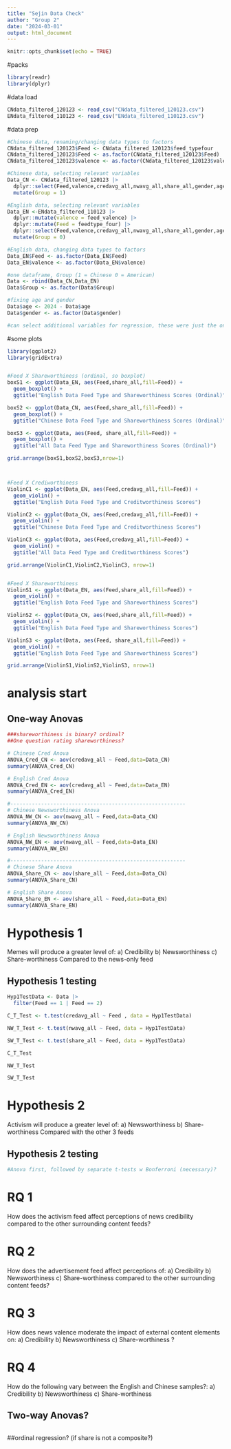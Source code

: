 ```yaml
---
title: "Sejin Data Check"
author: "Group 2"
date: "2024-03-01"
output: html_document
---
```


```r
knitr::opts_chunk$set(echo = TRUE)
```

#packs
```r
library(readr)
library(dplyr)
```

#data load
```r
CNdata_filtered_120123 <- read_csv("CNdata_filtered_120123.csv")
ENdata_filtered_110123 <- read_csv("ENdata_filtered_110123.csv")
```
#data prep
```r
#Chinese data, renaming/changing data types to factors
CNdata_filtered_120123$Feed <- CNdata_filtered_120123$feed_typefour
CNdata_filtered_120123$Feed <- as.factor(CNdata_filtered_120123$Feed)
CNdata_filtered_120123$valence <- as.factor(CNdata_filtered_120123$valence)

#Chinese data, selecting relevant variables
Data_CN <- CNdata_filtered_120123 |> 
  dplyr::select(Feed,valence,credavg_all,nwavg_all,share_all,gender,age) |> 
  mutate(Group = 1)

#English data, selecting relevant variables
Data_EN <-ENdata_filtered_110123 |> 
  dplyr::mutate(valence = feed_valence) |>
  dplyr::mutate(Feed = feedtype_four) |> 
  dplyr::select(Feed,valence,credavg_all,nwavg_all,share_all,gender,age) |> 
  mutate(Group = 0)

#English data, changing data types to factors
Data_EN$Feed <- as.factor(Data_EN$Feed)
Data_EN$valence <- as.factor(Data_EN$valence)

#one dataframe, Group (1 = Chinese 0 = American)
Data <- rbind(Data_CN,Data_EN)
Data$Group <- as.factor(Data$Group)

#fixing age and gender
Data$age <- 2024 - Data$age
Data$gender <- as.factor(Data$gender)

#can select additional variables for regression, these were just the ones that stuck out as easy to add
```

#some plots
```r
library(ggplot2)
library(gridExtra)


#Feed X Shareworthiness (ordinal, so boxplot)
boxS1 <- ggplot(Data_EN, aes(Feed,share_all,fill=Feed)) +
  geom_boxplot() + 
  ggtitle("English Data Feed Type and Shareworthiness Scores (Ordinal)")

boxS2 <- ggplot(Data_CN, aes(Feed,share_all,fill=Feed)) +
  geom_boxplot() + 
  ggtitle("Chinese Data Feed Type and Shareworthiness Scores (Ordinal)")

boxS3 <- ggplot(Data, aes(Feed, share_all,fill=Feed)) +
  geom_boxplot() +
  ggtitle("All Data Feed Type and Shareworthiness Scores (Ordinal)")

grid.arrange(boxS1,boxS2,boxS3,nrow=1)



#Feed X Crediworthiness
ViolinC1 <- ggplot(Data_EN, aes(Feed,credavg_all,fill=Feed)) +
  geom_violin() +
  ggtitle("English Data Feed Type and Creditworthiness Scores")

ViolinC2 <- ggplot(Data_CN, aes(Feed,credavg_all,fill=Feed)) +
  geom_violin() +
  ggtitle("Chinese Data Feed Type and Creditworthiness Scores")

ViolinC3 <- ggplot(Data, aes(Feed,credavg_all,fill=Feed)) +
  geom_violin() +
  ggtitle("All Data Feed Type and Creditworthiness Scores")

grid.arrange(ViolinC1,ViolinC2,ViolinC3, nrow=1)


#Feed X Shareworthiness
ViolinS1 <- ggplot(Data_EN, aes(Feed,share_all,fill=Feed)) +
  geom_violin() +
  ggtitle("English Data Feed Type and Shareworthiness Scores")

ViolinS2 <- ggplot(Data_CN, aes(Feed,share_all,fill=Feed)) + 
  geom_violin() +
  ggtitle("English Data Feed Type and Shareworthiness Scores")

ViolinS3 <- ggplot(Data, aes(Feed, share_all,fill=Feed)) +
  geom_violin() +
  ggtitle("English Data Feed Type and Shareworthiness Scores")

grid.arrange(ViolinS1,ViolinS2,ViolinS3, nrow=1)

```

# analysis start

## One-way Anovas
```r
###shareworthiness is binary? ordinal?
##One question rating shareworthiness?

# Chinese Cred Anova
ANOVA_Cred_CN <- aov(credavg_all ~ Feed,data=Data_CN)
summary(ANOVA_Cred_CN)

# English Cred Anova
ANOVA_Cred_EN <- aov(credavg_all ~ Feed,data=Data_EN)
summary(ANOVA_Cred_EN)

#---------------------------------------------------------
# Chinese Newsworthiness Anova
ANOVA_NW_CN <- aov(nwavg_all ~ Feed,data=Data_CN)
summary(ANOVA_NW_CN)

# English Newsworthiness Anova
ANOVA_NW_EN <- aov(nwavg_all ~ Feed,data=Data_EN)
summary(ANOVA_NW_EN)

#---------------------------------------------------------
# Chinese Share Anova
ANOVA_Share_CN <- aov(share_all ~ Feed,data=Data_CN)
summary(ANOVA_Share_CN)

# English Share Anova
ANOVA_Share_EN <- aov(share_all ~ Feed,data=Data_EN)
summary(ANOVA_Share_EN)
```

# Hypothesis 1
Memes will produce a greater level of:
 a) Credibility
 b) Newsworthiness
 c) Share-worthiness
Compared to the news-only feed

## Hypothesis 1 testing
```r
Hyp1TestData <- Data |> 
  filter(Feed == 1 | Feed == 2)

C_T_Test <- t.test(credavg_all ~ Feed , data = Hyp1TestData)

NW_T_Test <- t.test(nwavg_all ~ Feed, data = Hyp1TestData)

SW_T_Test <- t.test(share_all ~ Feed, data = Hyp1TestData)

C_T_Test

NW_T_Test

SW_T_Test
```


# Hypothesis 2
Activism will produce a greater level of:
  a) Newsworthiness
  b) Share-worthiness
Compared with the other 3 feeds

## Hypothesis 2 testing
```r
#Anova first, followed by separate t-tests w Bonferroni (necessary)?
```


# RQ 1
How does the activism feed affect perceptions of news credibility compared to the other surrounding content feeds?

# RQ 2
How does the advertisement feed affect perceptions of:
  a) Credibility
  b) Newsworthiness
  c) Share-worthiness
compared to the other surrounding content feeds?

# RQ 3
How does news valence moderate the impact of external content elements on:
  a) Credibility
  b) Newsworthiness
  c) Share-worthiness
?

# RQ 4
How do the following vary between the English and Chinese samples?:
  a) Credibility
  b) Newsworthiness
  c) Share-worthiness
  

## Two-way Anovas?
```r

```


##ordinal regression? (if share is not a composite?)
```r

```

